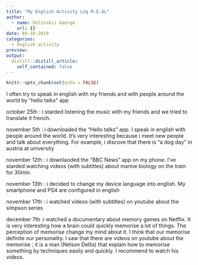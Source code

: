 ```yaml
---
title: "My English Activity Log M.E.AL"
author:
  - name: Dolinskii George
    url: {}
date: 09-16-2019
categories:
  - English activity
preview: 
output:
  distill::distill_article:
    self_contained: false
---
```


```r
knitr::opts_chunk$set(echo = FALSE)
```


I often try to speak in english with my friends and with people around the world by "hello talks" app

october 25th : i starded listening the music with my friends and we tried to translate it french.

november 5th : i downloaded the "Hello talks" app. I speak in english with people around the world. It's very interesting because i meet new people and talk about everything. For example, i discove that there is "a dog day" in austria at university

november 12th : i downlaoded the "BBC News" app on my phone. I've starded watching videos (with subtitles) about marine biology on the train for 30min.

november 13th : i decided to change my device language into english. My smartphone and PS4 are configured in english

november 17th : i watched videos (with subtitles) on youtube about the simpson series

december 7th  :i watched a documentary about memory games on Netflix. It is very interesting how a brain could quickly memorise a lot of things. The perception of memorise change my mind about it. I think that our memorise definite our personality. I saw that there are videos on youtube about the memorise ; it is a man (Nelson Dellis) that explain how to memorise something by techniques easily and quickly. I recommend to watch his videos.
